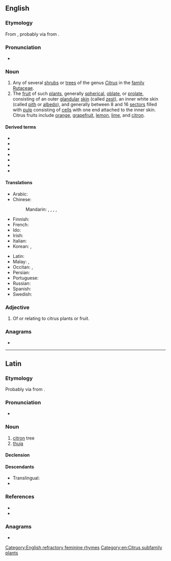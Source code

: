 {{also|Citrus}}
==English==
{{wikipedia}}

===Etymology===
From {{bor|en|la|citrus|t=citron tree, thuja}}, probably via {{der|en|ett|-}} from {{der|en|grc|κέδρος}}.

===Pronunciation===
* {{IPA|en|/ˈsɪ.tɹəs/}}

===Noun===
{{en-noun}}

# Any of several [[shrub]]s or [[tree]]s of the genus ''[[Citrus]]'' in the [[family]] [[Rutaceae]].
# The [[fruit]] of such [[plant]]s, generally [[spherical]], [[oblate]], or [[prolate]], consisting of an outer [[glandular]] [[skin]] (called [[zest]]), an inner white skin (called [[pith]] or [[albedo]]), and generally between 8 and 16 [[sector]]s filled with [[pulp]] consisting of [[cell]]s with one end attached to the inner skin. Citrus fruits include [[orange]], [[grapefruit]], [[lemon]], [[lime]], and [[citron]].

====Derived terms====
* {{l|en|citral}}
* {{l|en|citrantin}}
* {{l|en|citric acid}}
* {{l|en|citropten}}
* {{l|en|citrusin}}
* {{l|en|Citrus County}}
* {{l|en|citrus fruit}}

====Translations====
{{trans-top|shrub or tree}}
* Arabic: {{t-needed|ar}}
* Chinese:
*: Mandarin: {{t+|cmn|柑橘|tr=gānjú|sc=Hani}}, {{t|cmn|柑橘屬|sc=Hani}}, {{t|cmn|柑橘属|tr=gānjúshǔ|sc=Hani}}, {{t+|cmn|柑橘類|sc=Hani}}, {{t+|cmn|柑橘类|tr=gānjúlèi|sc=Hani}}
* Finnish: {{t+|fi|sitruspuu}}
* French: {{t+|fr|citrus|d|m}}
* Ido: {{t+|io|citruso}}
* Irish: {{t|ga|crann citris|m}}
* Italian: {{t+|it|agrume|m}}
* Korean: {{t|ko|감귤류}}, {{t|ko|시트러스}}
{{trans-mid}}
* Latin: {{t|la|citrus|f}}
* Malay: {{t|ms|sitrus}}, {{t|ms|limau}}
* Occitan: {{t|oc|agrum|m}}, {{t|oc|agrume|m}}
* Persian: {{t|fa|بادرنگ|tr=bâdrang}}
* Portuguese: {{t+|pt|citro|m}}
* Russian: {{t+|ru|ци́трус|m}}
* Spanish: {{t+|es|cítrico|m}}
* Swedish: {{t|sv|citrusträd|n}}
{{trans-bottom}}

{{trans-see|fruit|citrus fruit}}

===Adjective===
{{en-adj|-}}

# Of or relating to citrus plants or fruit.

===Anagrams===
* {{anagrams|en|a=cirstu|Curtis|rictus|rustic}}

[[Category:English refractory feminine rhymes]]
[[Category:en:Citrus subfamily plants]]

----

==Latin==

===Etymology===
Probably via {{bor|la|ett|-}} from {{der|la|grc|κέδρος}}.

===Pronunciation===
* {{la-IPA|citrus}}

===Noun===
{{la-noun|citrus<2>|g=f}}

# [[citron]] tree
# [[thuja]]

====Declension====
{{la-ndecl|citrus<2>}}

====Descendants====
* Translingual: ''{{ll|mul|Citrus}}''
* {{desc|en|citrine}}

===References===
* {{R:L&S}}
* {{R:du Cange}}

===Anagrams===
* {{anagrams|la|rictus}}

{{topics|la|Citrus subfamily plants}}